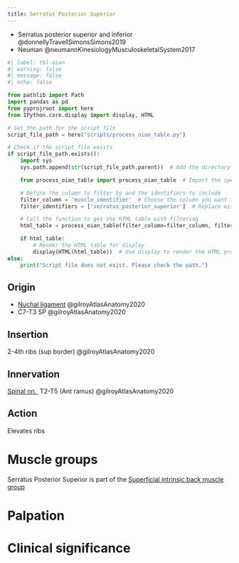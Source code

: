 ```yaml
---
title: Serratus Posterior Superior
---
```



::: {.callout title="Reading list"}

- Serratus posterior superior and inferior @donnellyTravellSimonsSimons2019
- Neuman @neumannKinesiologyMusculoskeletalSystem2017

:::


```python
#| label: tbl-oian
#| warning: false
#| message: false
#| echo: false

from pathlib import Path
import pandas as pd
from pyprojroot import here
from IPython.core.display import display, HTML

# Set the path for the script file
script_file_path = here("scripts/process_oian_table.py")

# Check if the script file exists
if script_file_path.exists():
    import sys
    sys.path.append(str(script_file_path.parent))  # Add the directory of the script to the system path

    from process_oian_table import process_oian_table  # Import the specific function

    # Define the column to filter by and the identifiers to include
    filter_column = 'muscle_identifier'  # Choose the column you want to filter by
    filter_identifiers = ['serratus_posterior_superior']  # Replace with actual identifiers you want to include

    # Call the function to get the HTML table with filtering
    html_table = process_oian_table(filter_column=filter_column, filter_identifiers=filter_identifiers)

    if html_table:
        # Render the HTML table for display
        display(HTML(html_table))  # Use display to render the HTML properly
else:
    print("Script file does not exist. Please check the path.")

```


## Origin {#origin}
- [Nuchal ligament]({{< var ref-nuchal-ligament.path >}}) @gilroyAtlasAnatomy2020
- C7-T3 SP @gilroyAtlasAnatomy2020

## Insertion {#insertion}
2-4th ribs (sup border) @gilroyAtlasAnatomy2020

## Innervation {#innervation}
[Spinal nn. ]({{< var ref-spinal-nerves.path >}}) T2-T5 (Ant ramus) @gilroyAtlasAnatomy2020

## Action {#action}

Elevates ribs

# Muscle groups
Serratus Posterior Superior is part of the [Superficial intrinsic back muscle group]({{< var ref-oians.path >}})


# Palpation


# Clinical significance